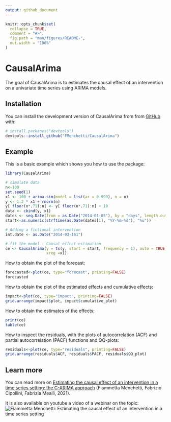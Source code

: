 ```yaml
---
output: github_document
---
```


<!-- README.md is generated from README.Rmd. Please edit that file -->

```r
knitr::opts_chunk$set(
  collapse = TRUE,
  comment = "#>",
  fig.path = "man/figures/README-",
  out.width = "100%"
)
```

# CausalArima

<!-- badges: start -->
<!-- badges: end -->

The goal of CausalArima is to estimates the causal effect of an intervention on a univariate time series using ARIMA models.

## Installation

<!-- You can install the released version of CausalArima from [CRAN](https://CRAN.R-project.org) with: -->

<!-- ``` r -->
<!-- install.packages("CausalArima") -->
<!-- ``` -->

You can install the development version of CausalArima from from [GitHub](https://github.com/) with:

``` r
# install.packages("devtools")
devtools::install_github("FMenchetti/CausalArima")
```
## Example

This is a basic example which shows you how to use the package:

```r
library(CausalArima)

# simulate data
n<-100
set.seed(1)
x1 <- 100 + arima.sim(model = list(ar = 0.999), n = n)
y <- 1.2 * x1 + rnorm(n)
y[ floor(n*.71):n] <- y[ floor(n*.71):n] + 10
data <- cbind(y, x1)
dates <- seq.Date(from = as.Date("2014-01-05"), by = "days", length.out = n)
start<-as.numeric(strftime(as.Date(dates[1], "%Y-%m-%d"), "%u"))

# Adding a fictional intervention
int.date <- as.Date("2014-03-161")

# fit the model - Causal effect estimation
ce <- CausalArima(y = ts(y, start = start, frequency = 1), auto = TRUE, ic = "aicc", dates = dates, int.date = int.date,
                  xreg =x1)
```

How to obtain the plot of the forecast:

```r
forecasted<-plot(ce, type="forecast", printing=FALSE)
forecasted
```

How to obtain the plot of the estimated effects and cumulative effects:
```r

impact<-plot(ce, type="impact", printing=FALSE)
grid.arrange(impact$plot, impact$cumulative_plot)
```

How to obtain the estimates of the effects:
```r
print(ce)
table(ce)
```

How to inspect the residuals, with the plots of autocorrelation (ACF) and partial autocorrelation (PACF) functions and QQ-plots:
```r
residuals<-plot(ce, type="residuals", printing=FALSE)
grid.arrange(residuals$ACF, residuals$PACF, residuals$QQ_plot)
```


## Learn more

You can read more on [Estimating the causal effect of an intervention in a time series setting: the C-ARIMA approach
](https://arxiv.org/abs/2103.06740) (Fiammetta Menchetti, Fabrizio Cipollini, Fabrizia Mealli, 2021).

It is also available on youtube a video of a webinar on the topic:
![Fiammetta Menchetti: Estimating the causal effect of an intervention in a time series setting
](https://www.youtube.com/watch?v=RjMEtv3C5S0)





